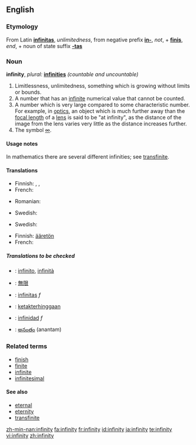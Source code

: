 ==English==

===Etymology===
From Latin '''[[infinitas]]''', ''unlimitedness'', from negative prefix '''[[in-]]''', ''not'', + '''[[finis]]''', ''end'', + noun of state suffix '''[[-tas]]'''

===Noun===
'''infinity''',  ''plural:'' '''[[infinities]]''' ''(countable and uncountable)''

# Limitlessness, unlimitedness, something which is growing without limits or bounds.
# A number that has an [[infinite]] numerical value that cannot be counted.
# A number which is very large compared to some characteristic number.  For example, in [[optics]], an object which is much further away than the [[focal length]] of a [[lens]] is said to be "at infinity", as the distance of the image from the lens varies very little as the distance increases further.
# The symbol [[∞]].

====Usage notes====
In mathematics there are several different infinities; see [[transfinite]].

====Translations====
{{trans-top|Limitlessness, unlimitedness, something which is growing without limits or bounds}}
* Finnish: {{t|fi|loputtomuus}}, {{t|fi|äärettömyys}}, {{t|fi|rajattomuus}}
* French: {{t|fr|infinité|f}}
{{trans-mid}}
* Romanian: {{t|ro|infinitate|f}}
{{trans-bottom}}

{{trans-top|A number that has an infinite, uncountable numerical value}}
* Swedish: {{t|sv|oändlighet|c}}
{{trans-mid}}
{{trans-bottom}}

{{trans-top|A number which is very large compared to some characteristic number}}
* Swedish: {{t|sv|oändlighet|c}}
{{trans-mid}}
{{trans-bottom}}

{{trans-top|The symbol ∞}}
* Finnish: [[ääretön]]
* French: {{t|fr|infini|m}}
{{trans-mid}}
{{trans-bottom}}

=====Translations to be checked=====
{{checktrans}}
{{top}}
* {{ttbc|Italian}}: [[infinito]], [[infinità]]
* {{ttbc|Japanese}}: [[無限]]
* {{ttbc|Latin}}: [[infinitas]] ''f''
{{mid}}
* {{ttbc|Malay}}: [[ketakterhinggaan]]
* {{ttbc|Spanish}}: [[infinidad]] ''f''
* {{ttbc|Telugu}}: [[అనంతం]] (anantam)
{{bottom}}

===Related terms===
* [[finish]]
* [[finite]]
* [[infinite]]
* [[infinitesimal]]

====See also====
* [[eternal]]
* [[eternity]]
* [[transfinite]]

[[zh-min-nan:infinity]]
[[fa:infinity]]
[[fr:infinity]]
[[id:infinity]]
[[ja:infinity]]
[[te:infinity]]
[[vi:infinity]]
[[zh:infinity]]